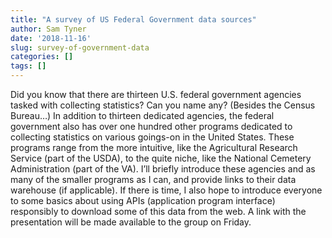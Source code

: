 ```yaml
---
title: "A survey of US Federal Government data sources"
author: Sam Tyner  
date: '2018-11-16'
slug: survey-of-government-data
categories: []
tags: []
---
```


Did you know that there are thirteen U.S. federal government agencies tasked with collecting statistics? Can you name any? (Besides the Census Bureau...) In addition to thirteen dedicated agencies, the federal government also has over one hundred other programs dedicated to collecting statistics on various goings-on in the United States. These programs range from the more intuitive, like the Agricultural Research Service (part of the USDA), to the quite niche, like the National Cemetery Administration (part of the VA). I'll briefly introduce these agencies and as many of the smaller programs as I can, and provide links to their data warehouse (if applicable). If there is time, I also hope to introduce everyone to some basics about using APIs (application program interface) responsibly to download some of this data from the web. A link with the presentation will be made available to the group on Friday. 
